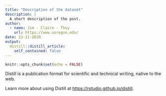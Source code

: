 ```yaml
---
title: "Description of the dataset"
description: |
  A short description of the post.
author:
  - name: Jim - Claire - Thuy
    url: https://www.uoregon.edu/
date: 12-11-2020
output:
  distill::distill_article:
    self_contained: false
---
```



```r
knitr::opts_chunk$set(echo = FALSE)
```

Distill is a publication format for scientific and technical writing, native to the web.

Learn more about using Distill at <https://rstudio.github.io/distill>.


